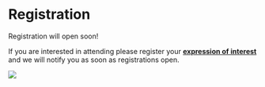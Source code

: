 # Registration

Registration will open soon!

If you are interested in attending please register your
[**expression of interest**](https://docassemble.flinders.edu.au/interview?i=docassemble.2024ALAAConference:data/questions/eoi.yml)
and we will notify you as soon as registrations open.

![](../../static/img/registration2.png)